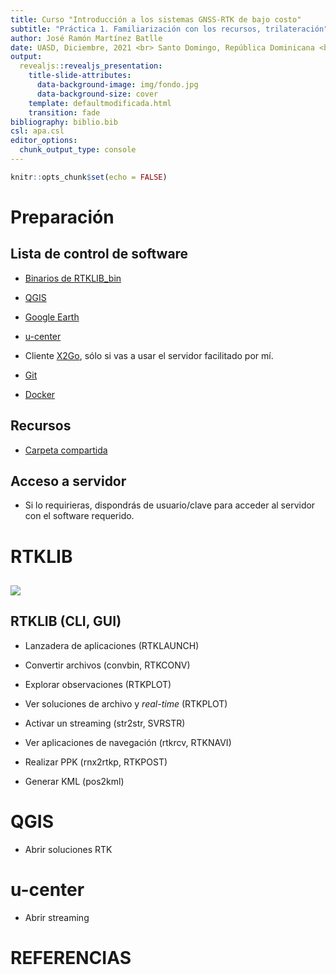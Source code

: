 ```yaml
---
title: Curso "Introducción a los sistemas GNSS-RTK de bajo costo"
subtitle: "Práctica 1. Familiarización con los recursos, trilateración"
author: José Ramón Martínez Batlle
date: UASD, Diciembre, 2021 <br> Santo Domingo, República Dominicana <br> https://geofis.github.io/rtk-para-todos/
output:
  revealjs::revealjs_presentation:
    title-slide-attributes:
      data-background-image: img/fondo.jpg
      data-background-size: cover
    template: defaultmodificada.html
    transition: fade
bibliography: biblio.bib
csl: apa.csl
editor_options:
  chunk_output_type: console
---
```


```r
knitr::opts_chunk$set(echo = FALSE)
```

# Preparación

## Lista de control de software

- [Binarios de RTKLIB_bin](https://github.com/tomojitakasu/RTKLIB_bin/tree/rtklib_2.4.3)

- [QGIS](https://qgis.org/es/site/forusers/download.html)

- [Google Earth](https://support.google.com/earth/answer/21955?hl=es)

- [u-center](https://www.u-blox.com/sites/default/files/u-centersetup_v21.09.zip)

- Cliente [X2Go](https://wiki.x2go.org/doku.php/doc:installation:x2goclient), sólo si vas a usar el servidor facilitado por mí.

- [Git](https://git-scm.com/)

- [Docker](https://docs.docker.com/desktop/windows/install/)

## Recursos

- [Carpeta compartida](https://drive.google.com/drive/folders/1Wzh-53nPQJjnm-643DmcuuA8LmMHLYC2?usp=sharing)

## Acceso a servidor

- Si lo requirieras, dispondrás de usuario/clave para acceder al servidor con el software requerido.

# RTKLIB

## ![](img/rtklib-rotulos.png)

## RTKLIB (CLI, GUI)

- Lanzadera de aplicaciones (RTKLAUNCH)

- Convertir archivos (convbin, RTKCONV)

- Explorar observaciones (RTKPLOT)

- Ver soluciones de archivo y *real-time* (RTKPLOT)

- Activar un streaming (str2str, SVRSTR)

- Ver aplicaciones de navegación (rtkrcv, RTKNAVI)

- Realizar PPK (rnx2rtkp, RTKPOST)

- Generar KML (pos2kml)

# QGIS

- Abrir soluciones RTK

# u-center

- Abrir streaming

# REFERENCIAS

<section style="font-size: 24px; text-align: left;">